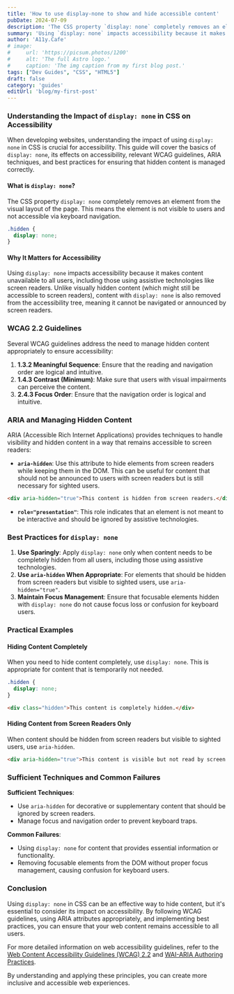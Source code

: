 ```yaml
---
title: 'How to use display-none to show and hide accessible content'
pubDate: 2024-07-09
description: 'The CSS property `display: none` completely removes an element from the visual layout of the page.'
summary: 'Using `display: none` impacts accessibility because it makes content unavailable to all users, including those using assistive technologies like screen readers. Unlike visually hidden content (which might still be accessible to screen readers), content with `display: none` is also removed from the accessibility tree, meaning it cannot be navigated or announced by screen readers.'
author: 'A11y.Cafe'
# image:
#     url: 'https://picsum.photos/1200'
#     alt: 'The full Astro logo.'
#     caption: 'The img caption from my first blog post.'
tags: ["Dev Guides", "CSS", "HTML5"]
draft: false
category: 'guides'
editUrl: 'blog/my-first-post'
---
```


### Understanding the Impact of `display: none` in CSS on Accessibility

When developing websites, understanding the impact of using `display: none` in CSS is crucial for accessibility. This guide will cover the basics of `display: none`, its effects on accessibility, relevant WCAG guidelines, ARIA techniques, and best practices for ensuring that hidden content is managed correctly.

#### What is `display: none`?

The CSS property `display: none` completely removes an element from the visual layout of the page. This means the element is not visible to users and not accessible via keyboard navigation.

```css
.hidden {
  display: none;
}
```

#### Why It Matters for Accessibility

Using `display: none` impacts accessibility because it makes content unavailable to all users, including those using assistive technologies like screen readers. Unlike visually hidden content (which might still be accessible to screen readers), content with `display: none` is also removed from the accessibility tree, meaning it cannot be navigated or announced by screen readers.

### WCAG 2.2 Guidelines

Several WCAG guidelines address the need to manage hidden content appropriately to ensure accessibility:

1. **1.3.2 Meaningful Sequence**: Ensure that the reading and navigation order are logical and intuitive.
2. **1.4.3 Contrast (Minimum)**: Make sure that users with visual impairments can perceive the content.
3. **2.4.3 Focus Order**: Ensure that the navigation order is logical and intuitive.

### ARIA and Managing Hidden Content

ARIA (Accessible Rich Internet Applications) provides techniques to handle visibility and hidden content in a way that remains accessible to screen readers:

- **`aria-hidden`**: Use this attribute to hide elements from screen readers while keeping them in the DOM. This can be useful for content that should not be announced to users with screen readers but is still necessary for sighted users.

```html
<div aria-hidden="true">This content is hidden from screen readers.</div>
```

- **`role="presentation"`**: This role indicates that an element is not meant to be interactive and should be ignored by assistive technologies.

### Best Practices for `display: none`

1. **Use Sparingly**: Apply `display: none` only when content needs to be completely hidden from all users, including those using assistive technologies.
2. **Use `aria-hidden` When Appropriate**: For elements that should be hidden from screen readers but visible to sighted users, use `aria-hidden="true"`.
3. **Maintain Focus Management**: Ensure that focusable elements hidden with `display: none` do not cause focus loss or confusion for keyboard users.

### Practical Examples

#### Hiding Content Completely

When you need to hide content completely, use `display: none`. This is appropriate for content that is temporarily not needed.

```css
.hidden {
  display: none;
}
```

```html
<div class="hidden">This content is completely hidden.</div>
```

#### Hiding Content from Screen Readers Only

When content should be hidden from screen readers but visible to sighted users, use `aria-hidden`.

```html
<div aria-hidden="true">This content is visible but not read by screen readers.</div>
```

### Sufficient Techniques and Common Failures

**Sufficient Techniques**:
- Use `aria-hidden` for decorative or supplementary content that should be ignored by screen readers.
- Manage focus and navigation order to prevent keyboard traps.

**Common Failures**:
- Using `display: none` for content that provides essential information or functionality.
- Removing focusable elements from the DOM without proper focus management, causing confusion for keyboard users.

### Conclusion

Using `display: none` in CSS can be an effective way to hide content, but it's essential to consider its impact on accessibility. By following WCAG guidelines, using ARIA attributes appropriately, and implementing best practices, you can ensure that your web content remains accessible to all users.

For more detailed information on web accessibility guidelines, refer to the [Web Content Accessibility Guidelines (WCAG) 2.2](https://www.w3.org/TR/WCAG22/) and [WAI-ARIA Authoring Practices](https://www.w3.org/TR/wai-aria-practices-1.1/).

By understanding and applying these principles, you can create more inclusive and accessible web experiences.